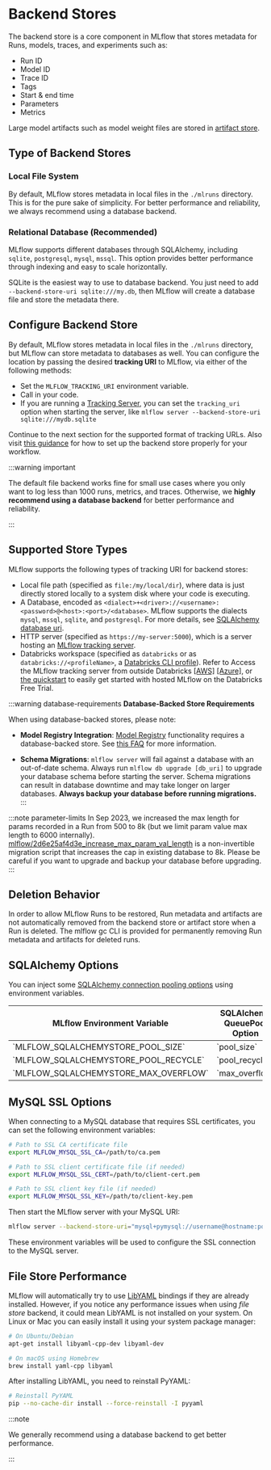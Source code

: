 
# Backend Stores

The backend store is a core component in MLflow that stores metadata for
Runs, models, traces, and experiments such as:

- Run ID
- Model ID
- Trace ID
- Tags
- Start & end time
- Parameters
- Metrics

Large model artifacts such as model weight files are stored in [artifact store](artifact-stores).

## Type of Backend Stores

### Local File System

By default, MLflow stores metadata in local files in the `./mlruns` directory. This is for the pure sake of simplicity.
For better performance and reliability, we always recommend using a database backend.

### Relational Database (**Recommended**)

MLflow supports different databases through SQLAlchemy, including `sqlite`, `postgresql`, `mysql`, `mssql`. This option provides better performance through indexing and easy to scale horizontally.

SQLite is the easiest way to use to database backend. You just need to add `--backend-store-uri sqlite:///my.db`, then MLflow will create a database file and store the metadata there.

## Configure Backend Store

By default, MLflow stores metadata in local files in the `./mlruns` directory, but MLflow can store metadata to databases as well.
You can configure the location by passing the desired **tracking URI** to MLflow, via either of the following methods:

- Set the `MLFLOW_TRACKING_URI` environment variable.
- Call <APILink fn="mlflow.set_tracking_uri" /> in your code.
- If you are running a [Tracking Server](tracking-server), you can set the `tracking_uri` option when starting the server, like `mlflow server --backend-store-uri sqlite:///mydb.sqlite`

Continue to the next section for the supported format of tracking URLs.
Also visit [this guidance](tracking-server#tracking_setup) for how to set up the backend store properly for your workflow.

:::warning important

The default file backend works fine for small use cases where you only want to log less than 1000 runs, metrics, and traces. Otherwise, we **highly recommend using a database backend** for better performance and reliability.

:::

## Supported Store Types

MLflow supports the following types of tracking URI for backend stores:

- Local file path (specified as `file:/my/local/dir`), where data is just directly stored locally to a system disk where your code is executing.
- A Database, encoded as `<dialect>+<driver>://<username>:<password>@<host>:<port>/<database>`. MLflow supports the dialects `mysql`, `mssql`, `sqlite`, and `postgresql`. For more details, see [SQLAlchemy database uri](https://docs.sqlalchemy.org/en/latest/core/engines.html#database-urls).
- HTTP server (specified as `https://my-server:5000`), which is a server hosting an [MLflow tracking server](/ml/tracking#tracking_server).
- Databricks workspace (specified as `databricks` or as `databricks://<profileName>`, a [Databricks CLI profile](https://github.com/databricks/databricks-cli#installation)).
  Refer to Access the MLflow tracking server from outside Databricks [[AWS]](http://docs.databricks.com/applications/mlflow/access-hosted-tracking-server.html)
  [[Azure]](http://docs.microsoft.com/azure/databricks/applications/mlflow/access-hosted-tracking-server), or [the quickstart](/ml/tracking/quickstart) to
  easily get started with hosted MLflow on the Databricks Free Trial.

:::warning database-requirements
**Database-Backed Store Requirements**

When using database-backed stores, please note:

- **Model Registry Integration**: [Model Registry](/ml/model-registry) functionality requires a database-backed store. See [this FAQ](/ml/tracking#tracking-with-model-registry) for more information.

- **Schema Migrations**: `mlflow server` will fail against a database with an out-of-date schema. Always run `mlflow db upgrade [db_uri]` to upgrade your database schema before starting the server. Schema migrations can result in database downtime and may take longer on larger databases. **Always backup your database before running migrations.**
  :::

:::note parameter-limits
In Sep 2023, we increased the max length for params recorded in a Run from 500 to 8k (but we limit param value max length to 6000 internally).
[mlflow/2d6e25af4d3e_increase_max_param_val_length](https://github.com/mlflow/mlflow/blob/master/mlflow/store/db_migrations/versions/2d6e25af4d3e_increase_max_param_val_length.py)
is a non-invertible migration script that increases the cap in existing database to 8k. Please be careful if you want to upgrade and backup your database before upgrading.
:::

## Deletion Behavior

In order to allow MLflow Runs to be restored, Run metadata and artifacts are not automatically removed
from the backend store or artifact store when a Run is deleted. The <APILink fn="mlflow.server.cli" hash="mlflow-gc">mlflow gc</APILink> CLI is provided
for permanently removing Run metadata and artifacts for deleted runs.

## SQLAlchemy Options

You can inject some [SQLAlchemy connection pooling options](https://docs.sqlalchemy.org/en/latest/core/pooling.html) using environment variables.

<Table>
  <thead>
    <tr>
      <th>MLflow Environment Variable</th>
      <th>SQLAlchemy QueuePool Option</th>
    </tr>
  </thead>
  <tbody>
    <tr>
      <td>`MLFLOW_SQLALCHEMYSTORE_POOL_SIZE`</td>
      <td>`pool_size`</td>
    </tr>
    <tr>
      <td>`MLFLOW_SQLALCHEMYSTORE_POOL_RECYCLE`</td>
      <td>`pool_recycle`</td>
    </tr>
    <tr>
      <td>`MLFLOW_SQLALCHEMYSTORE_MAX_OVERFLOW`</td>
      <td>`max_overflow`</td>
    </tr>
  </tbody>
</Table>

## MySQL SSL Options

When connecting to a MySQL database that requires SSL certificates, you can set the following environment variables:

```bash
# Path to SSL CA certificate file
export MLFLOW_MYSQL_SSL_CA=/path/to/ca.pem

# Path to SSL client certificate file (if needed)
export MLFLOW_MYSQL_SSL_CERT=/path/to/client-cert.pem

# Path to SSL client key file (if needed)
export MLFLOW_MYSQL_SSL_KEY=/path/to/client-key.pem
```

Then start the MLflow server with your MySQL URI:

```bash
mlflow server --backend-store-uri="mysql+pymysql://username@hostname:port/database" --default-artifact-root=s3://your-bucket --host=0.0.0.0 --port=5000
```

These environment variables will be used to configure the SSL connection to the MySQL server.

## File Store Performance

MLflow will automatically try to use [LibYAML](https://pyyaml.org/wiki/LibYAML) bindings if they are already installed.
However, if you notice any performance issues when using _file store_ backend, it could mean LibYAML is not installed on your system.
On Linux or Mac you can easily install it using your system package manager:

```bash
# On Ubuntu/Debian
apt-get install libyaml-cpp-dev libyaml-dev

# On macOS using Homebrew
brew install yaml-cpp libyaml
```

After installing LibYAML, you need to reinstall PyYAML:

```bash
# Reinstall PyYAML
pip --no-cache-dir install --force-reinstall -I pyyaml
```

:::note

We generally recommend using a database backend to get better performance.

:::
